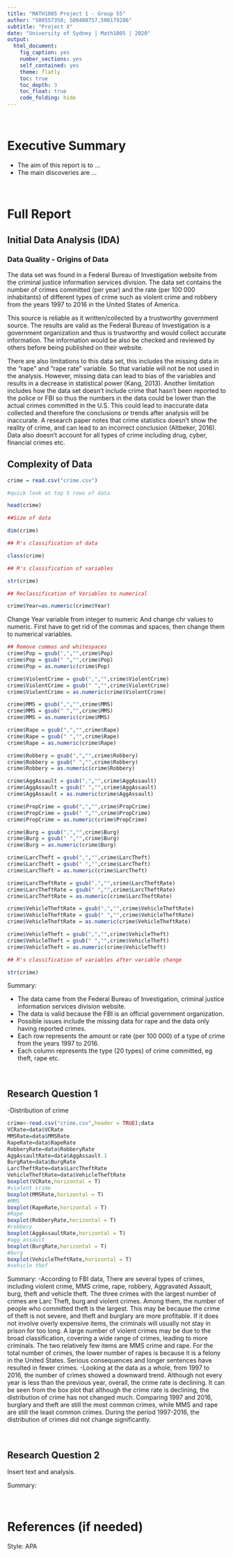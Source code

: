 ```yaml
---
title: "MATH1005 Project 1 - Group 55"
author: "500557358; 500480757,500179286"
subtitle: "Project X"
date: "University of Sydney | Math1005 | 2020"
output:
  html_document:
    fig_caption: yes
    number_sections: yes
    self_contained: yes
    theme: flatly
    toc: true
    toc_depth: 3
    toc_float: true
    code_folding: hide
---
```


<br>

# Executive Summary
- The aim of this report is to ...
- The main discoveries are ...

<br>

# Full Report

## Initial Data Analysis (IDA)
### Data Quality - Origins of Data

The data set was found in a Federal Bureau of Investigation website from the criminal justice information services division. The data set contains the number of crimes committed (per year) and the rate (per 100 000 inhabitants) of different types of crime such as violent crime and robbery from the years 1997 to 2016 in the United States of America. 

This source is reliable as it written/collected by a trustworthy government source. The results are valid as the Federal Bureau of Investigation is a government organization and thus is trustworthy and would collect accurate information. The information would be also be checked and reviewed by others before being published on their website.

There are also limitations to this data set, this includes the missing data in the "rape" and "rape rate" variable. So that variable will not be not used in the analysis. However, missing data can lead to bias of the variables and results in a decrease in statistical power (Kang, 2013). 
Another limitation includes how the data set doesn't include crime that hasn't been reported to the police or FBI so thus the numbers in the data could be lower than the actual crimes committed in the U.S. This could lead to inaccurate data collected and therefore the conclusions or trends after analysis will be inaccurate. A research paper notes that crime statistics doesn't show the reality of crime, and can lead to an incorrect conclusion (Altbeker, 2016). Data also doesn't account for all types of crime including drug, cyber, financial crimes etc. 

## Complexity of Data
```r

crime = read.csv("crime.csv")

```
```r
#quick look at top 5 rows of data

head(crime)

```
```r

##Size of data 

dim(crime)

```
```r

## R's classification of data 

class(crime)

```
```r

## R's classification of variables

str(crime)

```
```r

## Reclassification of Variables to numerical

crime$Year=as.numeric(crime$Year)

```
Change Year variable from integer to numeric And change chr values to numeric. 
First have to get rid of the commas and spaces, then change them to numerical variables.

```r
## Remove commas and whitespaces
crime$Pop = gsub(",","",crime$Pop)
crime$Pop = gsub(" ","",crime$Pop)
crime$Pop = as.numeric(crime$Pop)

crime$ViolentCrime = gsub(",","",crime$ViolentCrime)
crime$ViolentCrime = gsub(" ","",crime$ViolentCrime)
crime$ViolentCrime = as.numeric(crime$ViolentCrime)

crime$MMS = gsub(",","",crime$MMS)
crime$MMS = gsub(" ","",crime$MMS)
crime$MMS = as.numeric(crime$MMS)

crime$Rape = gsub(",","",crime$Rape)
crime$Rape = gsub(" ","",crime$Rape)
crime$Rape = as.numeric(crime$Rape)

crime$Robbery = gsub(",","",crime$Robbery)
crime$Robbery = gsub(" ","",crime$Robbery)
crime$Robbery = as.numeric(crime$Robbery)

crime$AggAssault = gsub(",","",crime$AggAssault)
crime$AggAssault = gsub(" ","",crime$AggAssault)
crime$AggAssault = as.numeric(crime$AggAssault)

crime$PropCrime = gsub(",","",crime$PropCrime)
crime$PropCrime = gsub(" ","",crime$PropCrime)
crime$PropCrime = as.numeric(crime$PropCrime)

crime$Burg = gsub(",","",crime$Burg)
crime$Burg = gsub(" ","",crime$Burg)
crime$Burg = as.numeric(crime$Burg)

crime$LarcTheft = gsub(",","",crime$LarcTheft)
crime$LarcTheft = gsub(" ","",crime$LarcTheft)
crime$LarcTheft = as.numeric(crime$LarcTheft)

crime$LarcTheftRate = gsub(",","",crime$LarcTheftRate)
crime$LarcTheftRate = gsub(" ","",crime$LarcTheftRate)
crime$LarcTheftRate = as.numeric(crime$LarcTheftRate)

crime$VehicleTheftRate = gsub(",","",crime$VehicleTheftRate)
crime$VehicleTheftRate = gsub(" ","",crime$VehicleTheftRate)
crime$VehicleTheftRate = as.numeric(crime$VehicleTheftRate)

crime$VehicleTheft = gsub(",","",crime$VehicleTheft)
crime$VehicleTheft = gsub(" ","",crime$VehicleTheft)
crime$VehicleTheft = as.numeric(crime$VehicleTheft)
```
```r

## R's classification of variables after variable change

str(crime)

```
Summary:

- The data came from the Federal Bureau of Investigation, criminal justice information services division website.
- The data is valid because the FBI is an official government organization. 
- Possible issues include the missing data for rape and the data only having reported crimes.
- Each row represents the amount or rate (per 100 000) of a type of crime from the years 1997 to 2016.
- Each column represents the type (20 types) of crime committed, eg theft, rape etc.

<br>

## Research Question 1

-Distribution of crime
 
```r
crime<-read.csv("crime.csv",header = TRUE);data
VCRate=data$VCRate
MMSRate=data$MMSRate
RapeRate=data$RapeRate
RobberyRate=data$RobberyRate
AggAssaultRate=data$AggAssault.1
BurgRate=data$BurgRate
LarcTheftRate=data$LarcTheftRate
VehicleTheftRate=data$VehicleTheftRate
boxplot(VCRate,horizontal = T)
#violent crime
boxplot(MMSRate,horizontal = T)
#MMS
boxplot(RapeRate,horizontal = T)
#Rape
boxplot(RobberyRate,horizontal = T)
#robbery
boxplot(AggAssaultRate,horizontal = T)
#agg assault
boxplot(BurgRate,horizontal = T)
#burg
boxplot(VehicleTheftRate,horizontal = T)
#vehicle thef
```
Summary: 
-According to FBI data, There are several types of crimes, including violent crime, MMS crime, rape, robbery, Aggravated Assault, burg, theft and vehicle theft. The three crimes with the largest number of crimes are Larc Theft, burg and violent crimes. Among them, the number of people who committed theft is the largest. This may be because the crime of theft is not severe, and theft and burglary are more profitable. If it does not involve overly expensive items, the criminals will usually not stay in prison for too long. A large number of violent crimes may be due to the broad classification, covering a wide range of crimes, leading to more criminals. The two relatively few items are MMS crime and rape. For the total number of crimes, the lower number of rapes is because it is a felony in the United States. Serious consequences and longer sentences have resulted in fewer crimes. 
-Looking at the data as a whole, from 1997 to 2016, the number of crimes showed a downward trend. Although not every year is less than the previous year, overall, the crime rate is declining. It can be seen from the box plot that although the crime rate is declining, the distribution of crime has not changed much. Comparing 1997 and 2016, burglary and theft are still the most common crimes, while MMS and rape are still the least common crimes. During the period 1997-2016, the distribution of crimes did not change significantly.


<br>

## Research Question 2

Insert text and analysis. 

Summary: 

<br>

# References (if needed)

Style: APA 

<br>
